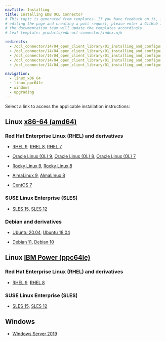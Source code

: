 ```yaml
---
navTitle: Installing
title: Installing EDB OCL Connector
# This topic is generated from templates. If you have feedback on it, instead of
# editing the page and creating a pull request, please enter a GitHub issue and
# the documentation team will update the templates accordingly.
# Leaf template: products/edb-ocl-connector/index.njk

redirects:
  - /ocl_connector/14/04_open_client_library/01_installing_and_configuring_the_ocl_connector/
  - /ocl_connector/14/04_open_client_library/01_installing_and_configuring_the_ocl_connector/install_on_linux_using_edb_repo/
  - /ocl_connector/14/04_open_client_library/01_installing_and_configuring_the_ocl_connector/install_on_linux_using_edb_repo/11_updating_rpm_install/
  - /ocl_connector/14/04_open_client_library/01_installing_and_configuring_the_ocl_connector/install_on_linux_using_edb_repo/ibm_power_ppc64le/07_ocl_connector14_rhel8_ppcle/
  - /ocl_connector/14/04_open_client_library/01_installing_and_configuring_the_ocl_connector/install_on_linux_using_edb_repo/x86_amd64/06_ocl_connector14_ubuntu18_deb9_x86/

navigation:
  - linux_x86_64
  - linux_ppc64le
  - windows
  - upgrading
---
```


Select a link to access the applicable installation instructions:

## Linux [x86-64 (amd64)](linux_x86_64)

### Red Hat Enterprise Linux (RHEL) and derivatives

- [RHEL 9](linux_x86_64/ocl_rhel_9), [RHEL 8](linux_x86_64/ocl_rhel_8), [RHEL 7](linux_x86_64/ocl_rhel_7)

- [Oracle Linux (OL) 9](linux_x86_64/ocl_rhel_9), [Oracle Linux (OL) 8](linux_x86_64/ocl_rhel_8), [Oracle Linux (OL) 7](linux_x86_64/ocl_rhel_7)

- [Rocky Linux 9](linux_x86_64/ocl_other_linux_9), [Rocky Linux 8](linux_x86_64/ocl_other_linux_8)

- [AlmaLinux 9](linux_x86_64/ocl_other_linux_9), [AlmaLinux 8](linux_x86_64/ocl_other_linux_8)

- [CentOS 7](linux_x86_64/ocl_centos_7)

### SUSE Linux Enterprise (SLES)

- [SLES 15](linux_x86_64/ocl_sles_15), [SLES 12](linux_x86_64/ocl_sles_12)

### Debian and derivatives

- [Ubuntu 20.04](linux_x86_64/ocl_ubuntu_20), [Ubuntu 18.04](linux_x86_64/ocl_ubuntu_18)

- [Debian 11](linux_x86_64/ocl_debian_11), [Debian 10](linux_x86_64/ocl_debian_10)

## Linux [IBM Power (ppc64le)](linux_ppc64le)

### Red Hat Enterprise Linux (RHEL) and derivatives

- [RHEL 9](linux_ppc64le/ocl_rhel_9), [RHEL 8](linux_ppc64le/ocl_rhel_8)

### SUSE Linux Enterprise (SLES)

- [SLES 15](linux_ppc64le/ocl_sles_15), [SLES 12](linux_ppc64le/ocl_sles_12)

## Windows

- [Windows Server 2019](windows)

